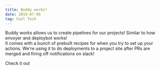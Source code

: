 ```yaml
---
title: Buddy works!
date: 2019-07-05
tag: Cool Tech
---
```


Buddy works allows us to create pipelines for our projects! Similar to how envoyer and deploybot works!  
It comes with a bunch of prebuilt recipes for when you try to set up your actions.
We're using it to do deployments to a project site after PRs are merged and firing off notifications on slack!

<TextLink href="https://buddy.works/" target="_blank">
  Check it out
</TextLink>

